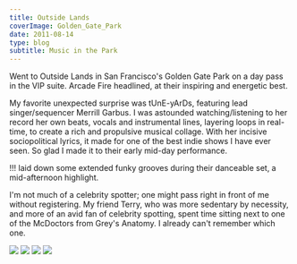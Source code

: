 ```yaml
---
title: Outside Lands
coverImage: Golden_Gate_Park
date: 2011-08-14
type: blog
subtitle: Music in the Park
---
```


Went to Outside Lands in San Francisco's Golden Gate Park on a day pass in the VIP suite.
Arcade Fire headlined, at their inspiring and energetic best.

My favorite unexpected surprise was tUnE-yArDs, featuring lead singer/sequencer Merrill Garbus. I was astounded watching/listening to her record her own beats, vocals and instrumental lines, layering loops in real-time, to create a rich and propulsive  musical collage. With her incisive sociopolitical lyrics, it made for one of the best indie shows I have ever seen. So glad I made it to their early mid-day performance.

!!! laid down some extended funky grooves during their danceable set, a mid-afternoon highlight.

I'm not much of a celebrity spotter; one might pass right in front of me without registering. My friend Terry, who was more sedentary by necessity, and more of an avid fan of celebrity spotting, spent time sitting next to one of the McDoctors from Grey's Anatomy. I already can't remember which one.

<Image src="TuneyardsOutsideLands2011"  />
<TextCollapse src="TuneyardsOutsideLands2011" />
<Image src="chkchkchkOutsideLands2011"  />
<TextCollapse src="chkchkchkOutsideLands2011" />
<Image src="ArcadeFire1OutsideLands2011"  />
<TextCollapse src="ArcadeFire1OutsideLands2011" />
<Image src="ArcadeFire2OutsideLands2011"  />
<TextCollapse src="ArcadeFire2OutsideLands2011" />
